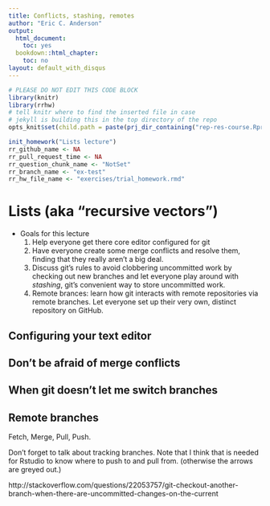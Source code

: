 ```yaml
---
title: Conflicts, stashing, remotes
author: "Eric C. Anderson"
output:
  html_document:
    toc: yes
  bookdown::html_chapter:
    toc: no
layout: default_with_disqus
---
```



```r
# PLEASE DO NOT EDIT THIS CODE BLOCK
library(knitr)
library(rrhw)
# tell knitr where to find the inserted file in case
# jekyll is building this in the top directory of the repo
opts_knit$set(child.path = paste(prj_dir_containing("rep-res-course.Rproj"), "extras/knitr_children/", sep=""))

init_homework("Lists lecture")
rr_github_name <- NA
rr_pull_request_time <- NA
rr_question_chunk_name <- "NotSet"
rr_branch_name <- "ex-test"
rr_hw_file_name <- "exercises/trial_homework.rmd"
```


# Lists (aka "recursive vectors") {#conflicts-and-remotes} 

* Goals for this lecture
    1. Help everyone get there core editor configured for git
    2. Have everyone create some merge conflicts and resolve them, finding that they
    really aren't a big deal.
    3. Discuss git's rules to avoid clobbering uncommitted work by checking out new branches and let
    everyone play around with _stashing_, git's convenient way to store uncommitted work.
    4. Remote brances: learn how git interacts with remote repositories via
    remote branches. Let everyone set up their very own, distinct repository on GitHub.  


## Configuring your text editor {#intro-to-lists}



## Don't be afraid of merge conflicts {#no-fear-merge-conflicts}



## When git doesn't let me switch branches {#no-switchy-branchy}


## Remote branches

Fetch, Merge, Pull, Push.

Don't forget to talk about tracking branches.  Note that I think that is needed for Rstudio to know where to push to and
pull from.  (otherwise the arrows are greyed out.)


http://stackoverflow.com/questions/22053757/git-checkout-another-branch-when-there-are-uncommitted-changes-on-the-current
